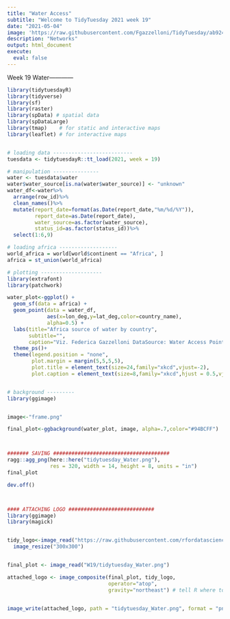 ```yaml
---
title: "Water Access"
subtitle: "Welcome to TidyTuesday 2021 week 19"
date: "2021-05-04"
image: 'https://raw.githubusercontent.com/Fgazzelloni/TidyTuesday/ab924a20bbe270bab306f4b13df0daaa6e53ffeb/data/2021/w19_water_access/w19_water_access.png'
description: "Networks"
output: html_document
execute: 
  eval: false
---
```


Week 19 Water------------
```r

library(tidytuesdayR)
library(tidyverse)
library(sf)
library(raster)
library(spData) # spatial data
library(spDataLarge)
library(tmap)    # for static and interactive maps
library(leaflet) # for interactive maps


# loading data --------------------------
tuesdata <- tidytuesdayR::tt_load(2021, week = 19)

# manipulation ---------------
water <- tuesdata$water
water$water_source[is.na(water$water_source)] <- "unknown"
water_df<-water%>%
  arrange(row_id)%>%
  clean_names()%>%
  mutate(report_date=format(as.Date(report_date,"%m/%d/%Y")),
         report_date=as.Date(report_date),
         water_source=as.factor(water_source),
         status_id=as.factor(status_id))%>%
  select(1:6,9)

# loading africa -------------------
world_africa = world[world$continent == "Africa", ]
africa = st_union(world_africa)

# plotting --------------------
library(extrafont)
library(patchwork)

water_plot<-ggplot() +  
  geom_sf(data = africa) +
  geom_point(data = water_df,
             aes(x=lon_deg,y=lat_deg,color=country_name),
             alpha=0.5) +
  labs(title="Africa source of water by country",
       subtitle="",
       caption="Viz. Federica Gazzelloni DataSource: Water Access Points, WPDX TidyTuesday week 19")+
  theme_ps()+
  theme(legend.position = "none",
        plot.margin = margin(5,5,5,5),
        plot.title = element_text(size=24,family="xkcd",vjust=-2),
        plot.caption = element_text(size=8,family="xkcd",hjust = 0.5,vjust=-2))


# background ---------
library(ggimage)


image<-"frame.png"

final_plot<-ggbackground(water_plot, image, alpha=.7,color="#94BCFF")



####### SAVING ######################################
ragg::agg_png(here::here("tidytuesday_Water.png"),
              res = 320, width = 14, height = 8, units = "in")
final_plot

dev.off()



#### ATTACHING LOGO ############################ 
library(ggimage)
library(magick)


tidy_logo<-image_read("https://raw.githubusercontent.com/rfordatascience/tidytuesday/master/static/plot_logo.png") %>%
  image_resize("300x300")


final_plot <- image_read("W19/tidytuesday_Water.png")

attached_logo <- image_composite(final_plot, tidy_logo,
                                 operator="atop",
                                 gravity="northeast") # tell R where to put the logo


image_write(attached_logo, path = "tidytuesday_Water.png", format = "png") # save final plot

```
